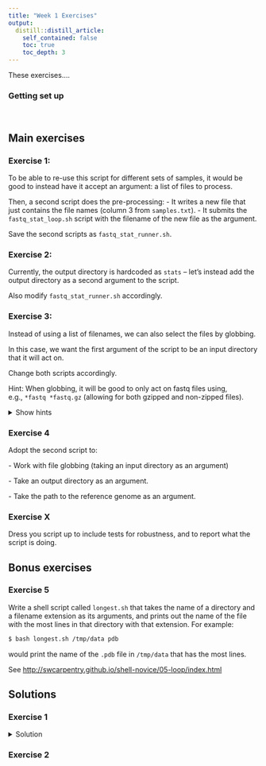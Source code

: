 ```yaml
---
title: "Week 1 Exercises"
output:
  distill::distill_article:
    self_contained: false
    toc: true
    toc_depth: 3
---
```


These exercises....

### Getting set up

<br>

## Main exercises

### Exercise 1:

To be able to re-use this script for different sets of samples, it would be good to instead have it accept an argument: a list of files to process.

Then, a second script does the pre-processing: - It writes a new file that just contains the file names (column 3 from `samples.txt`). - It submits the `fastq_stat_loop.sh` script with the filename of the new file as the argument.

Save the second scripts as `fastq_stat_runner.sh`.

### Exercise 2:

Currently, the output directory is hardcoded as `stats` -- let's instead add the output directory as a second argument to the script.

Also modify `fastq_stat_runner.sh` accordingly.

### Exercise 3:

Instead of using a list of filenames, we can also select the files by globbing.

In this case, we want the first argument of the script to be an input directory that it will act on.

Change both scripts accordingly.

Hint: When globbing, it will be good to only act on fastq files using,\
e.g., `*fastq *fastq.gz` (allowing for both gzipped and non-zipped files).

<details>

<summary>Show hints</summary>

<p>

</p>

</details>

### Exercise 4

Adopt the second script to:

\- Work with file globbing (taking an input directory as an argument)

\- Take an output directory as an argument.

\- Take the path to the reference genome as an argument.

### Exercise X

Dress you script up to include tests for robustness, and to report what the script is doing.

## Bonus exercises

### Exercise 5

Write a shell script called `longest.sh` that takes the name of a directory and a filename extension as its arguments, and prints out the name of the file with the most lines in that directory with that extension. For example:

``` .bash
$ bash longest.sh /tmp/data pdb
```

would print the name of the `.pdb` file in `/tmp/data` that has the most lines.

See <http://swcarpentry.github.io/shell-novice/05-loop/index.html>

## Solutions

### Exercise 1

<details>

<summary>Solution</summary>

<p>

</p>

</details>

### Exercise 2
